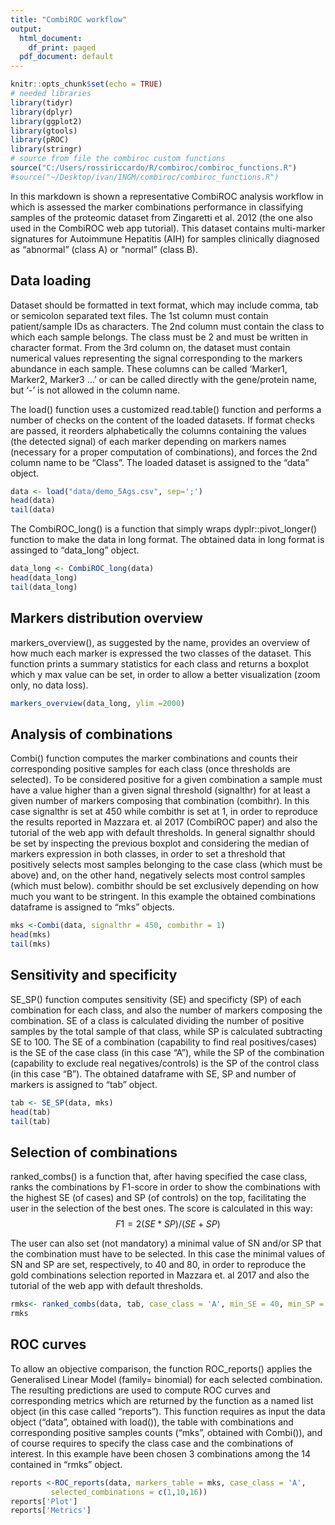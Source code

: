 ```yaml
---
title: "CombiROC workflow"
output:
  html_document:
    df_print: paged
  pdf_document: default
---
```


```r
knitr::opts_chunk$set(echo = TRUE)
# needed libraries
library(tidyr)
library(dplyr)
library(ggplot2)
library(gtools)
library(pROC)
library(stringr)
# source from file the combiroc custom functions
source("C:/Users/rossiriccardo/R/combiroc/combiroc_functions.R")
#source("~/Desktop/ivan/INGM/combiroc/combiroc_functions.R")
```


In this markdown is shown a representative CombiROC analysis workflow in which is assessed the marker combinations performance in classifying samples of the proteomic dataset from Zingaretti et al. 2012 (the one also used in the CombiROC web app tutorial).  This dataset contains multi-marker signatures for Autoimmune Hepatitis (AIH) for samples clinically diagnosed as “abnormal” (class A) or "normal" (class B).

## Data loading

Dataset should be formatted in text format, which may include comma, tab or semicolon separated text files. The 1st column must contain patient/sample IDs as characters. The 2nd column must contain the class to which each sample belongs. The class must be 2 and must be written in character format. From the 3rd column on, the dataset must contain numerical values representing the signal corresponding to the markers abundance in each sample. These columns can be called 'Marker1, Marker2, Marker3 ...' or can be called directly with the gene/protein name, but '-' is not allowed in the column name. 

The load() function uses a customized read.table() function and performs a number of checks on the content of the loaded datasets. If format checks are passed, it reorders alphabetically the columns containing the values (the detected signal) of each marker depending on markers names (necessary for a proper computation of combinations), and forces the 2nd column name to be "Class".
The loaded dataset is assigned to the "data" object.
```r
data <- load("data/demo_5Ags.csv", sep=';')
head(data)
tail(data)
```
The CombiROC_long() is a function that simply wraps dyplr::pivot_longer()
function to make the data in long format. The obtained data in long format is assinged to "data_long" object.
```r
data_long <- CombiROC_long(data)
head(data_long)
tail(data_long)
```

## Markers distribution overview

markers_overview(), as suggested by the name, provides an overview of how much each marker is expressed the two classes of the dataset. This function prints a summary statistics for each class and returns a boxplot which y max value can be set, in order to allow a better visualization (zoom only, no data loss).

```r
markers_overview(data_long, ylim =2000) 
```


## Analysis of combinations

Combi() function computes the marker combinations and counts their corresponding positive samples for each class (once thresholds are selected). To be considered positive for a given combination a sample must have a value higher than a given signal threshold (signalthr) for at least a given number of markers composing that combination (combithr). In this case signalthr is set at 450 while combithr is set at 1, in order to reproduce the results reported in Mazzara et. al 2017 (CombiROC paper) and also the tutorial of the web app with default thresholds. In general signalthr should be set by inspecting the previous boxplot and considering the median of markers expression in both classes, in order to set a threshold that positively selects most samples belonging to the case class (which must be above) and, on the other hand,  negatively selects most control samples (which must below). combithr should be set exclusively depending on how much you want to be stringent. In this example the obtained combinations dataframe is assigned to "mks" objects.

```r
mks <-Combi(data, signalthr = 450, combithr = 1)
head(mks)
tail(mks)
```
## Sensitivity and specificity

SE_SP() function computes sensitivity (SE) and specificty (SP) of each combination for each class, and also the number of markers composing the combination. SE of a class is calculated dividing the number of positive samples by the total sample of that class, while SP is calculated subtracting SE to 100. The SE of a combination (capability to find real positives/cases) is the SE of the case class (in this case "A"), while the SP of the combination (capability to exclude real negatives/controls) is the SP of the control class (in this case "B").
The obtained dataframe with SE, SP and number of markers is assigned to "tab" object. 

```r
tab <- SE_SP(data, mks)
head(tab)
tail(tab)
```
## Selection of combinations

ranked_combs() is a function that, after having specified the case class,  ranks the combinations by F1-score in order to show the combinations with the highest SE (of cases) and SP (of controls) on the top, facilitating the user in the selection of the best ones. The score is calculated in this way:
$$
 F1 = 2(SE*SP)/(SE+SP)
$$

The user can also set (not mandatory) a minimal value of SN and/or SP that the combination must have to be selected.
In this case the minimal values of SN and SP are set, respectively, to 40 and 80, in order to reproduce the gold combinations selection reported in Mazzara et. al 2017 and also the tutorial of the web app with default thresholds.

```r
rmks<- ranked_combs(data, tab, case_class = 'A', min_SE = 40, min_SP = 80)
rmks
```

## ROC curves

To allow an objective comparison, the function ROC_reports() applies the Generalised Linear Model (family= binomial) for each selected combination. The resulting predictions are used to compute ROC curves and corresponding metrics which are returned by the function as a named list object (in this case called "reports").  This function requires as input the data object ("data", obtained with load()), the table with combinations and corresponding positive samples counts ("mks", obtained with Combi()), and of course requires to specify the class case and the combinations of interest. In this example have been chosen 3 combinations among the 14 contained in "rmks" object.
```r
reports <-ROC_reports(data, markers_table = mks, case_class = 'A', 
         selected_combinations = c(1,10,16))
reports['Plot']
reports['Metrics']
```

